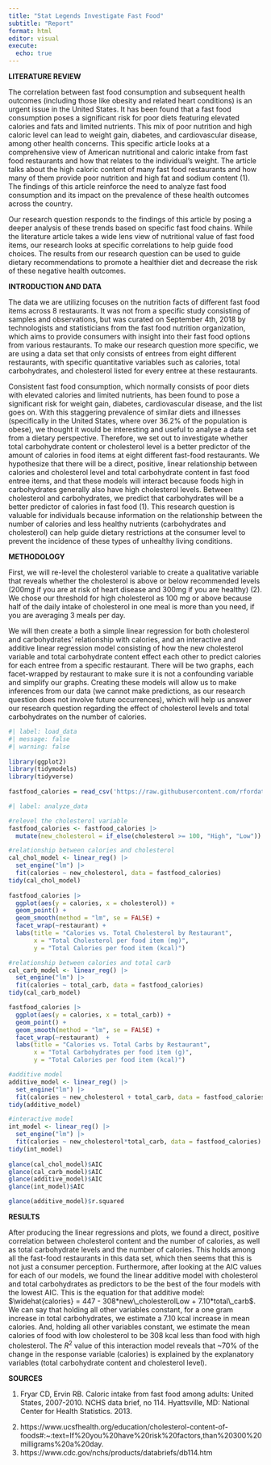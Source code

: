 ```yaml
---
title: "Stat Legends Investigate Fast Food"
subtitle: "Report"
format: html
editor: visual
execute:
  echo: true
---
```


**LITERATURE REVIEW**

The correlation between fast food consumption and subsequent health outcomes (including those like obesity and related heart conditions) is an urgent issue in the United States. It has been found that a fast food consumption poses a significant risk for poor diets featuring elevated calories and fats and limited nutrients. This mix of poor nutrition and high caloric level can lead to weight gain, diabetes, and cardiovascular disease, among other health concerns. This specific article looks at a comprehensive view of American nutritional and caloric intake from fast food restaurants and how that relates to the individual's weight. The article talks about the high caloric content of many fast food restaurants and how many of them provide poor nutrition and high fat and sodium content (1). The findings of this article reinforce the need to analyze fast food consumption and its impact on the prevalence of these health outcomes across the country.

Our research question responds to the findings of this article by posing a deeper analysis of these trends based on specific fast food chains. While the literature article takes a wide lens view of nutritional value of fast food items, our research looks at specific correlations to help guide food choices. The results from our research question can be used to guide dietary recommendations to promote a healthier diet and decrease the risk of these negative health outcomes.

**INTRODUCTION AND DATA**

The data we are utilizing focuses on the nutrition facts of different fast food items across 8 restaurants. It was not from a specific study consisting of samples and observations, but was curated on September 4th, 2018 by technologists and statisticians from the fast food nutrition organization, which aims to provide consumers with insight into their fast food options from various restaurants. To make our research question more specific, we are using a data set that only consists of entrees from eight different restaurants, with specific quantitative variables such as calories, total carbohydrates, and cholesterol listed for every entree at these restaurants.

Consistent fast food consumption, which normally consists of poor diets with elevated calories and limited nutrients, has been found to pose a significant risk for weight gain, diabetes, cardiovascular disease, and the list goes on. With this staggering prevalence of similar diets and illnesses (specifically in the United States, where over 36.2% of the population is obese), we thought it would be interesting and useful to analyse a data set from a dietary perspective. Therefore, we set out to investigate whether total carbohydrate content or cholesterol level is a better predictor of the amount of calories in food items at eight different fast-food restaurants. We hypothesize that there will be a direct, positive, linear relationship between calories and cholesterol level and total carbohydrate content in fast food entree items, and that these models will interact because foods high in carbohydrates generally also have high cholesterol levels. Between cholesterol and carbohydrates, we predict that carbohydrates will be a better predictor of calories in fast food (1). This research question is valuable for individuals because information on the relationship between the number of calories and less healthy nutrients (carbohydrates and cholesterol) can help guide dietary restrictions at the consumer level to prevent the incidence of these types of unhealthy living conditions.

**METHODOLOGY**

First, we will re-level the cholesterol variable to create a qualitative variable that reveals whether the cholesterol is above or below recommended levels (200mg if you are at risk of heart disease and 300mg if you are healthy) (2). We chose our threshold for high cholesterol as 100 mg or above because half of the daily intake of cholesterol in one meal is more than you need, if you are averaging 3 meals per day.

We will then create a both a simple linear regression for both cholesterol and carbohydrates' relationship with calories, and an interactive and additive linear regression model consisting of how the new cholesterol variable and total carbohydrate content effect each other to predict calories for each entree from a specific restaurant. There will be two graphs, each facet-wrapped by restaurant to make sure it is not a confounding variable and simplify our graphs. Creating these models will allow us to make inferences from our data (we cannot make predictions, as our research question does not involve future occurrences), which will help us answer our research question regarding the effect of cholesterol levels and total carbohydrates on the number of calories.

```r
#| label: load_data
#| message: false
#| warning: false
 
library(ggplot2)
library(tidymodels)
library(tidyverse)
 
fastfood_calories = read_csv('https://raw.githubusercontent.com/rfordatascience/tidytuesday/master/data/2018/2018-09-04/fastfood_calories.csv')

```

```r
#| label: analyze_data

#relevel the cholesterol variable
fastfood_calories <- fastfood_calories |> 
  mutate(new_cholesterol = if_else(cholesterol >= 100, "High", "Low"))

#relationship between calories and cholesterol
cal_chol_model <- linear_reg() |>
  set_engine("lm") |>
  fit(calories ~ new_cholesterol, data = fastfood_calories) 
tidy(cal_chol_model)
 
fastfood_calories |>
  ggplot(aes(y = calories, x = cholesterol)) +
  geom_point() +
  geom_smooth(method = "lm", se = FALSE) +
  facet_wrap(~restaurant) +
  labs(title = "Calories vs. Total Cholesterol by Restaurant",
       x = "Total Cholesterol per food item (mg)",
       y = "Total Calories per food item (kcal)")

#relationship between calories and total carb
cal_carb_model <- linear_reg() |>
  set_engine("lm") |>
  fit(calories ~ total_carb, data = fastfood_calories) 
tidy(cal_carb_model)

fastfood_calories |>
  ggplot(aes(y = calories, x = total_carb)) +
  geom_point() +
  geom_smooth(method = "lm", se = FALSE) +
  facet_wrap(~restaurant)  +
  labs(title = "Calories vs. Total Carbs by Restaurant",
       x = "Total Carbohydrates per food item (g)",
       y = "Total Calories per food item (kcal)")

#additive model
additive_model <- linear_reg() |>
  set_engine("lm") |>
  fit(calories ~ new_cholesterol + total_carb, data = fastfood_calories)
tidy(additive_model)

#interactive model
int_model <- linear_reg() |>
  set_engine("lm") |>
  fit(calories ~ new_cholesterol*total_carb, data = fastfood_calories)
tidy(int_model)
 
glance(cal_chol_model)$AIC
glance(cal_carb_model)$AIC
glance(additive_model)$AIC
glance(int_model)$AIC

glance(additive_model)$r.squared
```

**RESULTS**

After producing the linear regressions and plots, we found a direct, positive correlation between cholesterol content and the number of calories, as well as total carbohydrate levels and the number of calories. This holds among all the fast-food restaurants in this data set, which then seems that this is not just a consumer perception. Furthermore, after looking at the AIC values for each of our models, we found the linear additive model with cholesterol and total carbohydrates as predictors to be the best of the four models with the lowest AIC. This is the equation for that additive model: $\widehat{calories} = 447 - 308*new\_cholesterolLow + 7.10*total\_carb$. We can say that holding all other variables constant, for a one gram increase in total carbohydrates, we estimate a 7.10 kcal increase in mean calories. And, holding all other variables constant, we estimate the mean calories of food with low cholesterol to be 308 kcal less than food with high cholesterol. The $R^2$ value of this interaction model reveals that \~70% of the change in the response variable (calories) is explained by the explanatory variables (total carbohydrate content and cholesterol level).

**SOURCES**

1.  Fryar CD, Ervin RB. Caloric intake from fast food among adults: United States, 2007-2010. NCHS data brief, no 114. Hyattsville, MD: National Center for Health Statistics. 2013.

```{=html}
<!-- -->
```
2.  https://www.ucsfhealth.org/education/cholesterol-content-of-foods#:\~:text=If%20you%20have%20risk%20factors,than%20300%20milligrams%20a%20day.
3.  https://www.cdc.gov/nchs/products/databriefs/db114.htm
